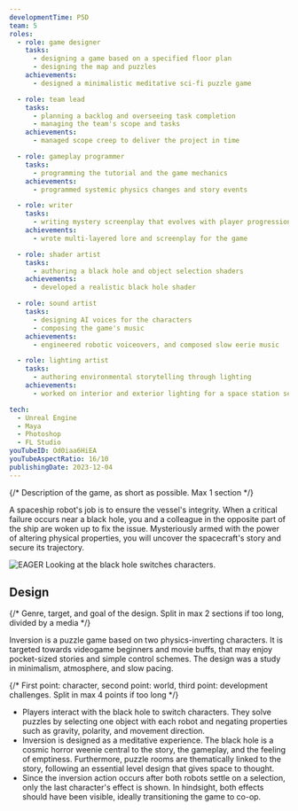 ```yaml
---
developmentTime: P5D
team: 5
roles:
  - role: game designer
    tasks:
      - designing a game based on a specified floor plan
      - designing the map and puzzles
    achievements:
      - designed a minimalistic meditative sci-fi puzzle game

  - role: team lead
    tasks:
      - planning a backlog and overseeing task completion
      - managing the team's scope and tasks
    achievements:
      - managed scope creep to deliver the project in time

  - role: gameplay programmer
    tasks:
      - programming the tutorial and the game mechanics
    achievements:
      - programmed systemic physics changes and story events

  - role: writer
    tasks:
      - writing mystery screenplay that evolves with player progression
    achievements:
      - wrote multi-layered lore and screenplay for the game

  - role: shader artist
    tasks:
      - authoring a black hole and object selection shaders
    achievements:
      - developed a realistic black hole shader

  - role: sound artist
    tasks:
      - designing AI voices for the characters
      - composing the game's music
    achievements:
      - engineered robotic voiceovers, and composed slow eerie music

  - role: lighting artist
    tasks:
      - authoring environmental storytelling through lighting
    achievements:
      - worked on interior and exterior lighting for a space station setting

tech:
  - Unreal Engine
  - Maya
  - Photoshop
  - FL Studio
youTubeID: Od0iaa6HiEA
youTubeAspectRatio: 16/10
publishingDate: 2023-12-04
---
```


{/* Description of the game, as short as possible. Max 1 section */}

A spaceship robot's job is to ensure the vessel's integrity. When a critical failure occurs near a black hole, you and a colleague in the opposite part of the ship are woken up to fix the issue. Mysteriously armed with the power of altering physical properties, you will uncover the spacecraft's story and secure its trajectory.

![EAGER Looking at the black hole switches characters.](./inversion-game.png)

## Design

{/* Genre, target, and goal of the design. Split in max 2 sections if too long, divided by a media */}

Inversion is a puzzle game based on two physics-inverting characters. It is targeted towards videogame beginners and movie buffs, that may enjoy pocket-sized stories and simple control schemes. The design was a study in minimalism, atmosphere, and slow pacing.

{/* First point: character, second point: world, third point: development challenges. Split in max 4 points if too long */}

- Players interact with the black hole to switch characters. They solve puzzles by selecting one object with each robot and negating properties such as gravity, polarity, and movement direction.
- Inversion is designed as a meditative experience. The black hole is a cosmic horror weenie central to the story, the gameplay, and the feeling of emptiness. Furthermore, puzzle rooms are thematically linked to the story, following an essential level design that gives space to thought.
- Since the inversion action occurs after both robots settle on a selection, only the last character's effect is shown. In hindsight, both effects should have been visible, ideally transitioning the game to co-op.
